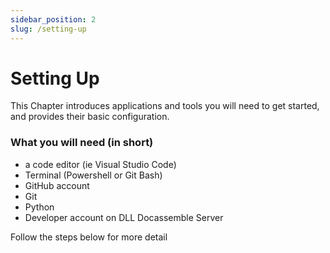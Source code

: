 ```yaml
---
sidebar_position: 2
slug: /setting-up
---
```


# Setting Up

This Chapter introduces applications and tools you will need to get started, and provides their basic configuration.

### What you will need (in short)

- a code editor (ie Visual Studio Code)
- Terminal (Powershell or Git Bash)
- GitHub account
- Git
- Python
- Developer account on DLL Docassemble Server

Follow the steps below for more detail


<DocCardList />
